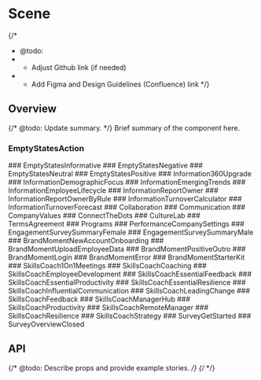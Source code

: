 
<Meta of={SceneStories} />

# Scene

{/*
  * @todo:
  * - Adjust Github link (if needed)
  * - Add Figma and Design Guidelines (Confluence) link
  */}
<ResourceLinks
  sourceCode="https://github.com/cultureamp/kaizen-design-system/tree/main/packages/components/src/Scene"
  figma=""
  designGuidelines=""
  className="!mb-8"
/>

<KaioNotification />

<Installation
  installCommand="yarn add @kaizen/components"
  importStatement='import { Scene } from "@kaizen/components"'
/>

## Overview

{/* @todo: Update summary. */}
Brief summary of the component here.
<Canvas of={SceneStories.Playground} />
<Controls of={SceneStories.Playground} />


### EmptyStatesAction
<Canvas of={SceneStories.EmptyStatesActionStory} />
### EmptyStatesInformative
<Canvas of={SceneStories.EmptyStatesInformativeStory} />
### EmptyStatesNegative
<Canvas of={SceneStories.EmptyStatesNegativeStory} />
### EmptyStatesNeutral
<Canvas of={SceneStories.EmptyStatesNeutralStory} />
### EmptyStatesPositive
<Canvas of={SceneStories.EmptyStatesPositiveStory} />
### Information360Upgrade
<Canvas of={SceneStories.Information360UpgradeStory} />
### InformationDemographicFocus
<Canvas of={SceneStories.InformationDemographicFocusStory} />
### InformationEmergingTrends
<Canvas of={SceneStories.InformationEmergingTrendsStory} />
### InformationEmployeeLifecycle
<Canvas of={SceneStories.InformationEmployeeLifecycleStory} />
### InformationReportOwner
<Canvas of={SceneStories.InformationReportOwnerStory} />
### InformationReportOwnerByRule
<Canvas of={SceneStories.InformationReportOwnerByRuleStory} />
### InformationTurnoverCalculator
<Canvas of={SceneStories.InformationTurnoverCalculatorStory} />
### InformationTurnoverForecast
<Canvas of={SceneStories.InformationTurnoverForecastStory} />
### Collaboration
<Canvas of={SceneStories.CollaborationStory} />
### Communication
<Canvas of={SceneStories.CommunicationStory} />
### CompanyValues
<Canvas of={SceneStories.CompanyValuesStory} />
### ConnectTheDots
<Canvas of={SceneStories.ConnectTheDotsStory} />
### CultureLab
<Canvas of={SceneStories.CultureLabStory} />
### TermsAgreement
<Canvas of={SceneStories.TermsAgreementStory} />
### Programs
<Canvas of={SceneStories.ProgramsStory} />
### PerformanceCompanySettings
<Canvas of={SceneStories.PerformanceCompanySettingsStory} />
### EngagementSurveySummaryFemale
<Canvas of={SceneStories.EngagementSurveySummaryFemaleStory} />
### EngagementSurveySummaryMale
<Canvas of={SceneStories.EngagementSurveySummaryMaleStory} />
### BrandMomentNewAccountOnboarding
<Canvas of={SceneStories.BrandMomentNewAccountOnboardingStory} />
### BrandMomentUploadEmployeeData
<Canvas of={SceneStories.BrandMomentUploadEmployeeDataStory} />
### BrandMomentPositiveOutro
<Canvas of={SceneStories.BrandMomentPositiveOutroStory} />
### BrandMomentLogin
<Canvas of={SceneStories.BrandMomentLoginStory} />
### BrandMomentError
<Canvas of={SceneStories.BrandMomentErrorStory} />
### BrandMomentStarterKit
<Canvas of={SceneStories.BrandMomentStarterKitStory} />
### SkillsCoach1On1Meetings
<Canvas of={SceneStories.SkillsCoach1On1MeetingsStory} />
### SkillsCoachCoaching
<Canvas of={SceneStories.SkillsCoachCoachingStory} />
### SkillsCoachEmployeeDevelopment
<Canvas of={SceneStories.SkillsCoachEmployeeDevelopmentStory} />
### SkillsCoachEssentialFeedback
<Canvas of={SceneStories.SkillsCoachEssentialFeedbackStory} />
### SkillsCoachEssentialProductivity
<Canvas of={SceneStories.SkillsCoachEssentialProductivityStory} />
### SkillsCoachEssentialResilience
<Canvas of={SceneStories.SkillsCoachEssentialResilienceStory} />
### SkillsCoachInfluentialCommunication
<Canvas of={SceneStories.SkillsCoachInfluentialCommunicationStory} />
### SkillsCoachLeadingChange
<Canvas of={SceneStories.SkillsCoachLeadingChangeStory} />
### SkillsCoachFeedback
<Canvas of={SceneStories.SkillsCoachFeedbackStory} />
### SkillsCoachManagerHub
<Canvas of={SceneStories.SkillsCoachManagerHubStory} />
### SkillsCoachProductivity
<Canvas of={SceneStories.SkillsCoachProductivityStory} />
### SkillsCoachRemoteManager
<Canvas of={SceneStories.SkillsCoachRemoteManagerStory} />
### SkillsCoachResilience
<Canvas of={SceneStories.SkillsCoachResilienceStory} />
### SkillsCoachStrategy
<Canvas of={SceneStories.SkillsCoachStrategyStory} />
### SurveyGetStarted
<Canvas of={SceneStories.SurveyGetStartedStory} />
### SurveyOverviewClosed
<Canvas of={SceneStories.SurveyOverviewClosedStory} />

## API

{/* @todo: Describe props and provide example stories. */}
{/* <DocsStory of={SceneStories.Reversed} /> */}
